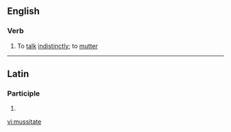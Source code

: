 ==English==

===Verb===
{{en-verb|mussitat|ing}}

# To [[talk]] [[indistinctly]]; to [[mutter]]

----

==Latin==

===Participle===
{{la-part-form|mussitāte}}

# {{inflection of|[[mussitatus#Latin|mussitātus]]||voc|m|s|lang=la}}

[[vi:mussitate]]